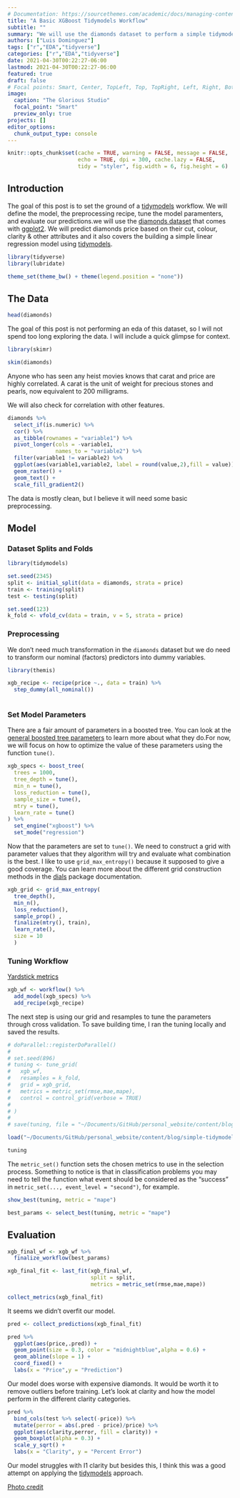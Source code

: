 ```yaml
---
# Documentation: https://sourcethemes.com/academic/docs/managing-content/
title: "A Basic XGBoost Tidymodels Workflow"
subtitle: ""
summary: "We will use the diamonds dataset to perform a simple tidymodels workflow to predict the price of the diamond by feeding several physical attributes to the algorithm."
authors: ["Luis Dominguez"]
tags: ["r","EDA","tidyverse"]
categories: ["r","EDA","tidyverse"]
date: 2021-04-30T00:22:27-06:00
lastmod: 2021-04-30T00:22:27-06:00
featured: true
draft: false
# Focal points: Smart, Center, TopLeft, Top, TopRight, Left, Right, BottomLeft, Bottom, BottomRight.
image:
  caption: "The Glorious Studio"
  focal_point: "Smart"
  preview_only: true
projects: []
editor_options: 
  chunk_output_type: console
---
```


```r
knitr::opts_chunk$set(cache = TRUE, warning = FALSE, message = FALSE, 
                      echo = TRUE, dpi = 300, cache.lazy = FALSE,
                      tidy = "styler", fig.width = 6, fig.height = 6)
```

## Introduction

The goal of this post is to set the ground of a [tidymodels](https://www.tidymodels.org/) workflow. We will define the model, the preprocessing recipe, tune the model paramenters, and evaluate our predictions.we will use the [diamonds dataset](https://ggplot2.tidyverse.org/reference/diamonds.html) that comes with [ggplot2](https://ggplot2.tidyverse.org/index.html). We will predict diamonds price based on their cut, colour, clarity & other attributes and it also covers the building a simple linear regression model using [tidymodels](https://www.tidymodels.org/).

```r

library(tidyverse)
library(lubridate)

theme_set(theme_bw() + theme(legend.position = "none"))

```

## The Data

```r
head(diamonds)
```

The goal of this post is not performing an eda of this dataset, so I will not spend too long exploring the data. I will include a quick glimpse for context.

```r
library(skimr)

skim(diamonds)
```

Anyone who has seen any heist movies knows that carat and price are highly correlated. A carat is the unit of weight for precious stones and pearls, now equivalent to 200 milligrams.

We will also check for correlation with other features.

```r
diamonds %>% 
  select_if(is.numeric) %>% 
  cor() %>% 
  as_tibble(rownames = "variable1") %>% 
  pivot_longer(cols = -variable1,
               names_to = "variable2") %>% 
  filter(variable1 != variable2) %>%
  ggplot(aes(variable1,variable2, label = round(value,2),fill = value)) +
  geom_raster() +
  geom_text() +
  scale_fill_gradient2()

```

The data is mostly clean, but I believe it will need some basic preprocessing.

## Model

### Dataset Splits and Folds

```r
library(tidymodels)

set.seed(2345)
split <- initial_split(data = diamonds, strata = price)
train <- training(split)
test <- testing(split)
```

```r
set.seed(123)
k_fold <- vfold_cv(data = train, v = 5, strata = price)

```

### Preprocessing

We don't need much transformation in the `diamonds` dataset but we do need to transform our nominal (factors) predictors into dummy variables.

```r
library(themis)

xgb_recipe <- recipe(price ~., data = train) %>% 
  step_dummy(all_nominal())
  

```

### Set Model Parameters

There are a fair amount of parameters in a boosted tree. You can look at the [general boosted tree parameters](https://parsnip.tidymodels.org/reference/boost_tree.html) to learn more about what they do.For now, we will focus on how to optimize the value of these parameters using the function `tune()`.

```r
xgb_specs <- boost_tree(
  trees = 1000, 
  tree_depth = tune(), 
  min_n = tune(), 
  loss_reduction = tune(),                     
  sample_size = tune(), 
  mtry = tune(),         
  learn_rate = tune()                          
) %>% 
  set_engine("xgboost") %>% 
  set_mode("regression")
```

Now that the parameters are set to `tune()`. We need to construct a grid with parameter values that they algorithm will try and evaluate what combination is the best. I like to use `grid_max_entropy()` because it supposed to give a good coverage. You can learn more about the different grid construction methods in the [dials](https://dials.tidymodels.org/) package documentation.

```r
xgb_grid <- grid_max_entropy(
  tree_depth(), 
  min_n(), 
  loss_reduction(),                     
  sample_prop() ,
  finalize(mtry(), train),         
  learn_rate(),
  size = 10
  )
```

### Tuning Workflow

[Yardstick metrics](https://yardstick.tidymodels.org/articles/metric-types.html)

```r
xgb_wf <- workflow() %>% 
  add_model(xgb_specs) %>% 
  add_recipe(xgb_recipe)

```

The next step is using our grid and resamples to tune the parameters through cross validation. To save building time, I ran the tuning locally and saved the results.

```r
# doParallel::registerDoParallel()
# 
# set.seed(896)
# tuning <- tune_grid(
#   xgb_wf,
#   resamples = k_fold,
#   grid = xgb_grid,
#   metrics = metric_set(rmse,mae,mape),
#   control = control_grid(verbose = TRUE)
#   
# )
# 
# save(tuning, file = "~/Documents/GitHub/personal_website/content/blog/simple-tidymodels-workflow/tuning.Rdata")

load("~/Documents/GitHub/personal_website/content/blog/simple-tidymodels-workflow/tuning.Rdata")

tuning

```

The `metric_set()` function sets the chosen metrics to use in the selection process. Something to notice is that in classification problems you may need to tell the function what event should be considered as the "success" in `metric_set(..., event_level = "second")`, for example.

```r
show_best(tuning, metric = "mape")

best_params <- select_best(tuning, metric = "mape")
```

## Evaluation

```r
xgb_final_wf <- xgb_wf %>% 
  finalize_workflow(best_params)
```

```r
xgb_final_fit <- last_fit(xgb_final_wf, 
                          split = split,
                          metrics = metric_set(rmse,mae,mape))

collect_metrics(xgb_final_fit)
```

It seems we didn't overfit our model.

```r
pred <- collect_predictions(xgb_final_fit)

pred %>% 
  ggplot(aes(price,.pred)) +
  geom_point(size = 0.3, color = "midnightblue",alpha = 0.6) +
  geom_abline(slope = 1) +
  coord_fixed() +
  labs(x = "Price",y = "Prediction")
```

Our model does worse with expensive diamonds. It would be worth it to remove outliers before training. Let's look at clarity and how the model perform in the different clarity categories.

```r

pred %>% 
  bind_cols(test %>% select(-price)) %>%
  mutate(perror = abs(.pred - price)/price) %>% 
  ggplot(aes(clarity,perror, fill = clarity)) +
  geom_boxplot(alpha = 0.3) +
  scale_y_sqrt() + 
  labs(x = "Clarity", y = "Percent Error")

```

Our model struggles with I1 clarity but besides this, I think this was a good attempt on applying the [tidymodels](https://www.tidymodels.org/) approach.

[Photo credit](https://www.pexels.com/@the-glorious-studio-3584518?utm_content=attributionCopyText&utm_medium=referral&utm_source=pexels)
